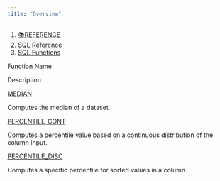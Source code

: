 ```yaml
---
title: "Overview"
---
```


1. [📚REFERENCE](/reference)
2. [SQL Reference](/reference/sql-reference)
3. [SQL Functions](/reference/sql-reference/all-functions)

Function Name

Description

[MEDIAN](/reference/sql-reference/all-functions/percentile/median)

Computes the median of a dataset.

[PERCENTILE\_CONT](/reference/sql-reference/all-functions/percentile/percentile_cont)

Computes a percentile value based on a continuous distribution of the column input.

[PERCENTILE\_DISC](/reference/sql-reference/all-functions/percentile/percentile_disc)

Computes a specific percentile for sorted values in a column.
